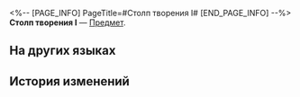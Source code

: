 <%-- [PAGE_INFO]
PageTitle=#Столп творения I#
[END_PAGE_INFO] --%>
{{Предмет Инфобокс
|id          = 252373
|Изображение = Предмет Столп творения I.png
|Тип         = 
|Инвентарь   = 
|Редкость    = 5
|Эффект      = 
|Описание    = Соберите набор карточек воспоминаний, чтобы получить усиление.
}}
{{Описание|Ваши воспоминания об Освоении могут стать источником вдохновения для игры.}}
'''Столп творения I''' — [[Предмет]].

==На других языках==
{{На других языках
|en   = Pillars of Creation (I)
|zhs  = 造物之柱-Ⅰ
|zht  = 造物之柱-Ⅰ
|ja   = 造物の柱-I
|ko   = 창조의 기둥-Ⅰ
|es   = Pilares de la Creación&nbsp;I
|fr   = Piliers de la création (I)
|ru   = Столп творения I
|th   = Pillars of Creation I
|vi   = Trụ Cột Tạo Vật-I
|de   = Säulen der Schöpfung (I)
|id   = Pillars of Creation I
|pt   = Pilares da Criação (I)
}}

==История изменений==
{{История изменений|3.5}}